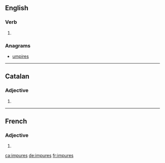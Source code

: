 ==English==

===Verb===
{{head|en|verb form}}

# {{en-third-person singular of|impure}}

===Anagrams===
* [[umpires#English|umpires]]

----

==Catalan==

===Adjective===
{{ca-adj-form}}

# {{feminine plural of|impur|lang=ca}}

----

==French==

===Adjective===
{{fr-adj-form}}

# {{feminine plural of|impur|lang=fr}}

[[ca:impures]]
[[de:impures]]
[[fr:impures]]